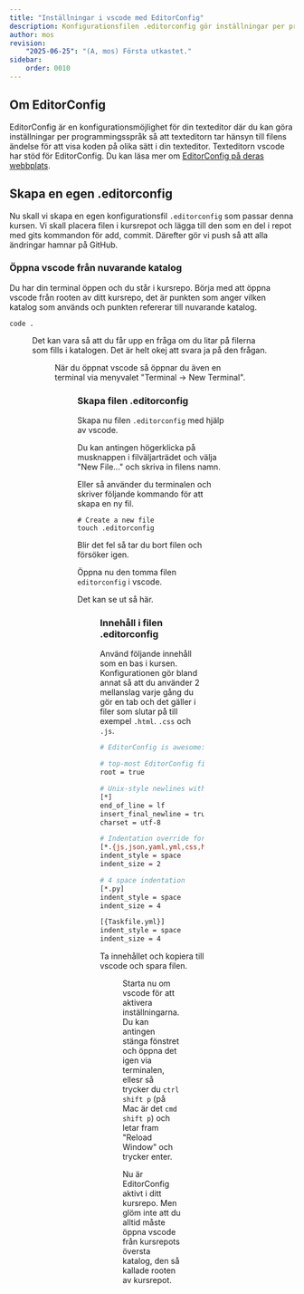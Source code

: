 ```yaml
---
title: "Inställningar i vscode med EditorConfig" 
description: Konfigurationsfilen .editorconfig gör inställningar per programmeringsspråk i din texteditor.
author: mos
revision:
    "2025-06-25": "(A, mos) Första utkastet."
sidebar:
    order: 0010
---
```




## Om EditorConfig

EditorConfig är en konfigurationsmöjlighet för din texteditor där du kan göra inställningar per programmingsspråk så att texteditorn tar hänsyn till filens ändelse för att visa koden på olika sätt i din texteditor. Texteditorn vscode har stöd för EditorConfig. Du kan läsa mer om [EditorConfig på deras webbplats](https://editorconfig.org/).



## Skapa en egen .editorconfig

Nu skall vi skapa en egen konfigurationsfil `.editorconfig` som passar denna kursen. Vi skall placera filen i kursrepot och lägga till den som en del i repot med gits kommandon för add, commit. Därefter gör vi push så att alla ändringar hamnar på GitHub.


### Öppna vscode från nuvarande katalog

Du har din terminal öppen och du står i kursrepo. Börja med att öppna vscode från rooten av ditt kursrepo, det är punkten som anger vilken katalog som används och punkten refererar till nuvarande katalog. 

```console title="Öppna vscode från den katalog du står i."
code .
```


<Figure 
    src={edit1}
    caption="Öppna vscode via terminal med nuvarande katalog som arbetskatalog."
/>

Det kan vara så att du får upp en fråga om du litar på filerna som fills i katalogen. Det är helt okej att svara ja på den frågan.


<Figure 
    src={edit12}
    caption="Öppna vscode via terminal med nuvarande katalog som arbetskatalog."
/>

När du öppnat vscode så öppnar du även en terminal via menyvalet "Terminal -> New Terminal".


<Figure 
    src={edit2}
    caption="Texteditor är nu öppen och har ditt kursrepo som utgångspunkt."
/>



### Skapa filen .editorconfig

Skapa nu filen `.editorconfig` med hjälp av vscode.

Du kan antingen högerklicka på musknappen i filväljarträdet och välja "New File..." och skriva in filens namn.

Eller så använder du terminalen och skriver följande kommando för att skapa en ny fil.

```console title="Skapa en ny fil i terminalen med kommandot touch."
# Create a new file
touch .editorconfig
```

Blir det fel så tar du bort filen och försöker igen.

Öppna nu den tomma filen `editorconfig` i vscode.

Det kan se ut så här.


<Figure 
    src={edit3}
    caption="Filen .editorconfig är skapad, men ännu saknar den innehåll."
/>



### Innehåll i filen .editorconfig

Använd följande innehåll som en bas i kursen. Konfigurationen gör bland annat så att du använder 2 mellanslag varje gång du gör en tab och det gäller i filer som slutar på till exempel `.html`. `.css` och `.js`.

```bash title="Innehåll för filen .editorconfig."
# EditorConfig is awesome: https://editorconfig.org

# top-most EditorConfig file
root = true

# Unix-style newlines with a newline ending every file
[*]
end_of_line = lf
insert_final_newline = true
charset = utf-8

# Indentation override for all JS under lib directory
[*.{js,json,yaml,yml,css,html}]
indent_style = space
indent_size = 2

# 4 space indentation
[*.py]
indent_style = space
indent_size = 4

[{Taskfile.yml}]
indent_style = space
indent_size = 4
```

Ta innehållet och kopiera till vscode och spara filen.


<Figure 
    src={edit4}
    caption="Filen .editorconfig är sparad med sitt uppdaterade innehåll."
/>

Starta nu om vscode för att aktivera inställningarna. Du kan antingen stänga fönstret och öppna det igen via terminalen, ellesr så trycker du `ctrl shift p` (på Mac är det `cmd shift p`) och letar fram "Reload Window" och trycker enter.

Nu är EditorConfig aktivt i ditt kursrepo. Men glöm inte att du alltid måste öppna vscode från kursrepots översta katalog, den så kallade rooten av kursrepot.
